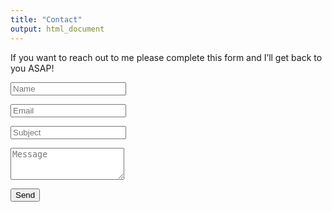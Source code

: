 ```yaml
---
title: "Contact"
output: html_document
---
```


If you want to reach out to me please complete this form and I'll get back to you ASAP!

<form role="form">
<div class="form-group">
<input name="name" id="name" placeholder="Name" class="form-control" type="text">
</div>
<div class="form-group">
<input name="email" id="email" placeholder="Email" class="form-control" type="email">
</div>
<div class="form-group">
<input name="subject" id="subject" placeholder="Subject" class="form-control" type="text">
</div>
<div class="form-group">
<textarea name="message" id="message" placeholder="Message" class="form-control" rows="3" cols="20"></textarea>
</div>
<div class="form-group">
<input value="Send" class="form-control" type="submit">
</div>
</form>